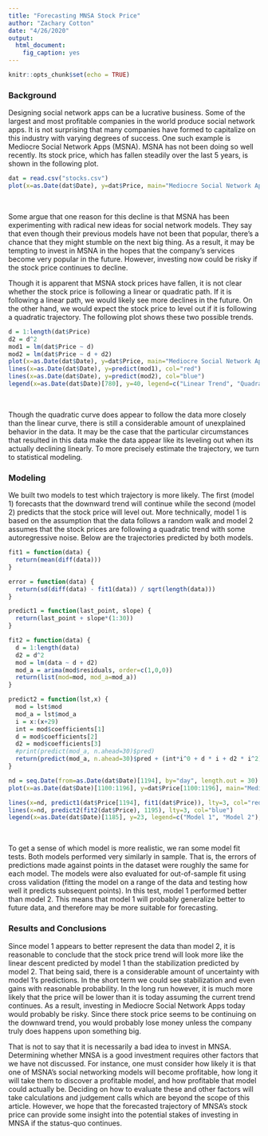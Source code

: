 ```yaml
---
title: "Forecasting MNSA Stock Price"
author: "Zachary Cotton"
date: "4/26/2020"
output: 
  html_document:
    fig_caption: yes
---
```


```r
knitr::opts_chunk$set(echo = TRUE)
```

### Background

Designing social network apps can be a lucrative business.  Some of the largest and most profitable companies in the world produce social network apps.  It is not surprising that many companies have formed to capitalize on this industry with varying degrees of success.  One such example is Mediocre Social Network Apps (MSNA).  MSNA has not been doing so well recently.  Its stock price, which has fallen steadily over the last 5 years, is shown in the following plot.  

```r
dat = read.csv("stocks.csv")
plot(x=as.Date(dat$Date), y=dat$Price, main="Mediocre Social Network Apps Stock Price", ylab="Price ($)", xlab="Year", type="l")
```

\

Some argue that one reason for this decline  is that MSNA has been experimenting with radical new ideas for social network models.  They say that even though their previous models have not been that popular, there's a chance that they might stumble on the next big thing.  As a result, it may be tempting to invest in MSNA in the hopes that the company's services become very popular in the future.  However, investing now could be risky if the stock price continues to decline.

Though it is apparent that MSNA stock prices have fallen, it is not clear whether the stock price is following a linear or quadratic path.  If it is following a linear path, we would likely see more declines in the future.  On the other hand, we would expect the stock price to level out if it is following a quadratic trajectory.  The following plot shows these two possible trends.

```r
d = 1:length(dat$Price)
d2 = d^2
mod1 = lm(dat$Price ~ d)
mod2 = lm(dat$Price ~ d + d2)
plot(x=as.Date(dat$Date), y=dat$Price, main="Mediocre Social Network Apps Stock Price Trajectories", ylab="Price ($)", xlab="Year", type="l")
lines(x=as.Date(dat$Date), y=predict(mod1), col="red")
lines(x=as.Date(dat$Date), y=predict(mod2), col="blue")
legend(x=as.Date(dat$Date)[780], y=40, legend=c("Linear Trend", "Quadratic Trend"), col=c("red", "blue"), lty=c(1,1))
```

\

Though the quadratic curve does appear to follow the data more closely than the linear curve, there is still a considerable amount of unexplained behavior in the data.  It may be the case that the particular circumstances that resulted in this data make the data appear like its leveling out when its actually declining linearly.  To more precisely estimate the trajectory, we turn to statistical modeling.

### Modeling

We built two models to test which trajectory is more likely.  The first (model 1) forecasts that the downward trend will continue while the second (model 2) predicts that the stock price will level out.  More technically, model 1 is based on the assumption that the data follows a random walk and model 2 assumes that the stock prices are following a quadratic trend with some autoregressive noise.  Below are the trajectories predicted by both models.

```r
fit1 = function(data) {
  return(mean(diff(data)))
}

error = function(data) {
  return(sd(diff(data) - fit1(data)) / sqrt(length(data)))
}

predict1 = function(last_point, slope) {
  return(last_point + slope*(1:30))
}

fit2 = function(data) {
  d = 1:length(data)
  d2 = d^2
  mod = lm(data ~ d + d2)
  mod_a = arima(mod$residuals, order=c(1,0,0))
  return(list(mod=mod, mod_a=mod_a))
}

predict2 = function(lst,x) {
  mod = lst$mod
  mod_a = lst$mod_a
  i = x:(x+29)
  int = mod$coefficients[1]
  d = mod$coefficients[2]
  d2 = mod$coefficients[3]
  #print(predict(mod_a, n.ahead=30)$pred)
  return(predict(mod_a, n.ahead=30)$pred + (int*i^0 + d * i + d2 * i^2))
}

nd = seq.Date(from=as.Date(dat$Date)[1194], by="day", length.out = 30)
plot(x=as.Date(dat$Date)[1100:1196], y=dat$Price[1100:1196], main="Mediocre Social Network Apps Stock Price Model Predictions", ylab="Price ($)", xlab="Month (2019)", type="l", xlim=c(as.Date(dat$Date)[1100], nd[length(nd)]))

lines(x=nd, predict1(dat$Price[1194], fit1(dat$Price)), lty=3, col="red")
lines(x=nd, predict2(fit2(dat$Price), 1195), lty=3, col="blue")
legend(x=as.Date(dat$Date)[1185], y=23, legend=c("Model 1", "Model 2"), col=c("red", "blue"), lty=c(1,1))
```

\

To get a sense of which model is more realistic, we ran some model fit tests.  Both models performed very similarly in sample.  That is, the errors of predictions made against points in the dataset were roughly the same for each model. The models were also evaluated for out-of-sample fit using cross validation (fitting the model on a range of the data and testing how well it predicts subsequent points).  In this test, model 1 performed better than model 2.  This means that model 1 will probably generalize better to future data, and therefore may be more suitable for forecasting.

### Results and Conclusions

Since model 1 appears to better represent the data than model 2, it is reasonable to conclude that the stock price trend will look more like the linear descent predicted by model 1 than the stabilization predicted by model 2.  That being said, there is a considerable amount of uncertainty with model 1's predictions.  In the short term we could see stabilization and even gains with reasonable probability.  In the long run however, it is much more likely that the price will be lower than it is today assuming the current trend continues.  As a result, investing in Mediocre Social Network Apps today would probably be risky.  Since there stock price seems to be continuing on the downward trend, you would probably lose money unless the company truly does happens upon something big.

That is not to say that it is necessarily a bad idea to invest in MNSA.  Determining whether MNSA is a good investment requires other factors that we have not discussed.  For instance, one must consider how likely it is that one of MSNA's social networking models will become profitable, how long it will take them to discover a profitable model, and how profitable that model could actually be.  Deciding on how to evaluate these and other factors will take calculations and judgement calls which are beyond the scope of this article.  However, we hope that the forecasted trajectory of MNSA's stock price can provide some insight into the potential stakes of investing in MNSA if the status-quo continues.